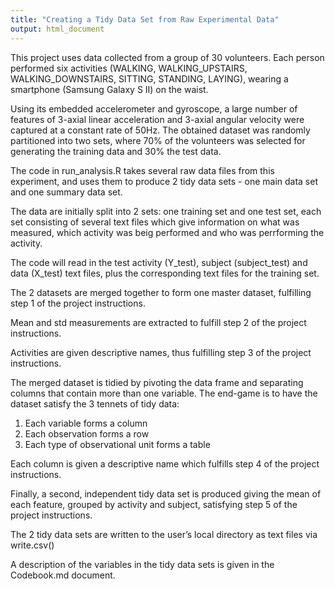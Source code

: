 ```yaml
---
title: "Creating a Tidy Data Set from Raw Experimental Data"
output: html_document
---
```


This project uses data collected from a group of 30 volunteers. Each person performed 
six activities (WALKING, WALKING_UPSTAIRS, WALKING_DOWNSTAIRS, SITTING, STANDING, 
LAYING), wearing a smartphone (Samsung Galaxy S II) on the waist. 

Using its embedded accelerometer and gyroscope, a large number of features of 3-axial 
linear acceleration and 3-axial angular velocity were captured at a constant rate 
of 50Hz. The obtained dataset was randomly partitioned into two sets, where 70% of 
the volunteers was selected for generating the training data and 30% the test data. 

The code in run_analysis.R takes several raw data files from this experiment,
and uses them to produce 2 tidy data sets - one main data set and one summary data set.

The data are initially split into 2 sets: one training set and one test set, each 
set consisting of several text files which give information on what was measured, 
which activity was beig performed and who was perrforming the activity. 

The code will read in the test activity (Y_test), subject (subject_test) and data 
(X_test) text files, plus the corresponding text files for the training set.

The 2 datasets are merged together to form one master dataset, fulfilling 
step 1 of the project instructions.

Mean and std measurements are extracted to fulfill step 2 of the project instructions.

Activities are given descriptive names, thus fulfilling step 3 of the project 
instructions.

The merged dataset is tidied by pivoting the data frame and separating 
columns that contain more than one variable. The end-game is to have the dataset
satisfy the 3 tennets of tidy data:

1) Each variable forms a column
2) Each observation forms a row
3) Each type of observational unit forms a table

Each column is given a descriptive name which fulfills step 4 of the project 
instructions.

Finally, a second, independent tidy data set is produced giving the mean of each 
feature, grouped by activity and subject, satisfying step 5 of the project instructions.

The 2 tidy data sets are written to the user's local directory as text files via 
write.csv()

A description of the variables in the tidy data sets is given in the Codebook.md 
document.